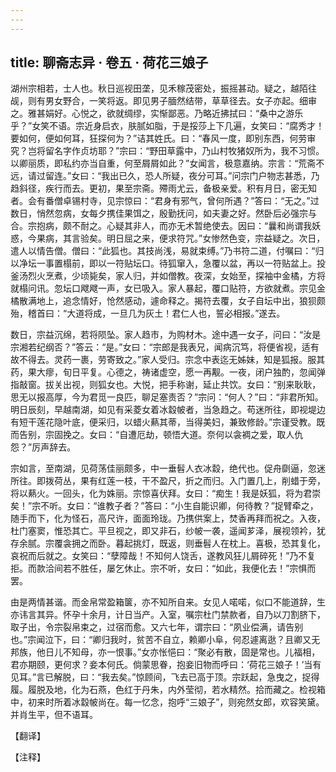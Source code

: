 ```yaml
---
---
---
```

title: 聊斋志异 · 卷五 · 荷花三娘子
---

湖州宗相若，士人也。秋日巡视田垄，见禾稼茂密处，振摇甚动。疑之，越陌往觇，则有男女野合，一笑将返。即见男子腼然结带，草草径去。女子亦起。细审之。雅甚娟好。心悦之，欲就绸缪，实惭鄙恶。乃略近拂拭曰：“桑中之游乐乎？”女笑不语。宗近身启衣，肤腻如脂，于是挼莎上下几遍，女笑曰：“腐秀才！要如何，便如何耳，狂探何为？”诘其姓氏。曰：“春风一度，即别东西，何劳审究？岂将留名字作贞坊耶？”宗曰：“野田草露中，乃山村牧猪奴所为，我不习惯。以卿丽质，即私约亦当自重，何至屑屑如此？”女闻言，极意嘉纳。宗言：“荒斋不远，请过留连。”女曰：“我出已久，恐人所疑，夜分可耳。”问宗门户物志甚悉，乃趋斜径，疾行而去。更初，果至宗斋。殢雨尤云，备极亲爱。积有月日，密无知者。会有番僧卓锡村寺，见宗惊曰：“君身有邪气，曾何所遇？”答曰：“无之。”过数日，悄然忽病，女每夕携佳果饵之，殷勤抚问，如夫妻之好。然卧后必强宗与合。宗抱病，颇不耐之。心疑其非人，而亦无术暂绝使去。因曰：“曩和尚谓我妖惑，今果病，其言验矣。明日屈之来，便求符咒。”女惨然色变，宗益疑之。次日，遣人以情告僧。僧曰：“此狐也。其技尚浅，易就束缚。”乃书符二道，付嘱曰：“归以净坛一事置榻前，即以一符贴坛口。待狐窜入，急覆以盆，再以一符贴盆上。投釜汤烈火烹煮，少顷毙矣，家人归，并如僧教。夜深，女始至，探袖中金橘，方将就榻问讯。忽坛口飕飕一声，女已吸入。家人暴起，覆口贴符，方欲就煮。宗见金橘散满地上，追念情好，怆然感动，遽命释之。揭符去覆，女子自坛中出，狼狈颇殆，稽首曰：“大道将成，一旦几为灰土！君仁人也，誓必相报。”遂去。

数日，宗益沉绵，若将陨坠。家人趋市，为购材木。途中遇一女子，问曰：“汝是宗湘若纪纲否？”答云：“是。”女曰：“宗郎是我表兄，闻病沉笃，将便省视，适有故不得去。灵药一裹，劳寄致之。”家人受归。宗念中表迄无姊妹，知是狐报。服其药，果大瘳，旬日平复。心德之，祷诸虚空，愿一再觏。一夜，闭户独酌，忽闻弹指敲窗。拔关出视，则狐女也。大悦，把手称谢，延止共饮。女曰：“别来耿耿，思无以报高厚，今为君觅一良匹，聊足塞责否？”宗问：“何人？”曰：“非君所知。明日辰刻，早越南湖，如见有采菱女着冰縠帔者，当急趋之。苟迷所往，即视堤边有短干莲花隐叶底，便采归，以蜡火爇其蒂，当得美妇，兼致修龄。”宗谨受教。既而告别，宗固挽之。女曰：“自遭厄劫，顿悟大道。奈何以衾裯之爱，取人仇怨？”厉声辞去。

宗如言，至南湖，见荷荡佳丽颇多，中一垂髫人衣冰縠，绝代也。促舟劘逼，忽迷所往。即拨荷丛，果有红莲一枝，干不盈尺，折之而归。入门置几上，削蜡于旁，将以爇火。一回头，化为姝丽。宗惊喜伏拜。女曰：“痴生！我是妖狐，将为君崇矣！”宗不听。女曰：“谁教子者？”答曰：“小生自能识卿，何待教？”捉臂牵之，随手而下，化为怪石，高尺许，面面玲珑。乃携供案上，焚香再拜而祝之。入夜，杜门塞窦，惟恐其亡。平旦视之，即又非石，纱帔一袭，遥闻芗泽，展视领衿，犹存余腻。宗覆衾拥之而卧。暮起挑灯，既返，则垂髫人在枕上。喜极，恐其复化，哀祝而后就之。女笑曰：“孽障哉！不知何人饶舌，遂教风狂儿屑碎死！”乃不复拒。而款洽间若不胜任，屡乞休止。宗不听，女曰：“如此，我便化去！”宗惧而罢。

由是两情甚谐。而金帛常盈箱箧，亦不知所自来。女见人喏喏，似口不能道辞，生亦讳言其异。怀孕十余月，计日当产。入室，嘱宗杜门禁款者，自乃以刀割脐下，取子出，令宗裂帛束之，过宿而愈。又六七年，谓宗曰：“夙业偿满，请告别也。”宗闻泣下，曰：“卿归我时，贫苦不自立，赖卿小阜，何忍遽离逖？且卿又无邦族，他日儿不知母，亦一恨事。”女亦怅悒曰：“聚必有散，固是常也。儿福相，君亦期颐，更何求？妾本何氏。倘蒙思眷，抱妾旧物而呼曰：‘荷花三娘子！’当有见耳。”言已解脱，曰：“我去矣。”惊顾间，飞去已高于顶。宗跃起，急曳之，捉得履。履脱及地，化为石燕，色红于丹朱，内外莹彻，若水精然。拾而藏之。检视箱中，初来时所着冰縠帔尚在。每一忆念，抱呼“三娘子”，则宛然女郎，欢容笑黛。并肖生平，但不语耳。

【翻译】

【注释】

